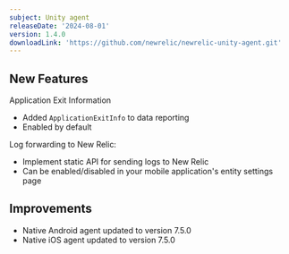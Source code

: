 ```yaml
---
subject: Unity agent
releaseDate: '2024-08-01'
version: 1.4.0
downloadLink: 'https://github.com/newrelic/newrelic-unity-agent.git'
---
```


## New Features

Application Exit Information

* Added `ApplicationExitInfo` to data reporting
* Enabled by default

Log forwarding to New Relic:

* Implement static API for sending logs to New Relic
* Can be enabled/disabled in your mobile application's entity settings page

## Improvements

* Native Android agent updated to version 7.5.0
* Native iOS agent updated to version 7.5.0

